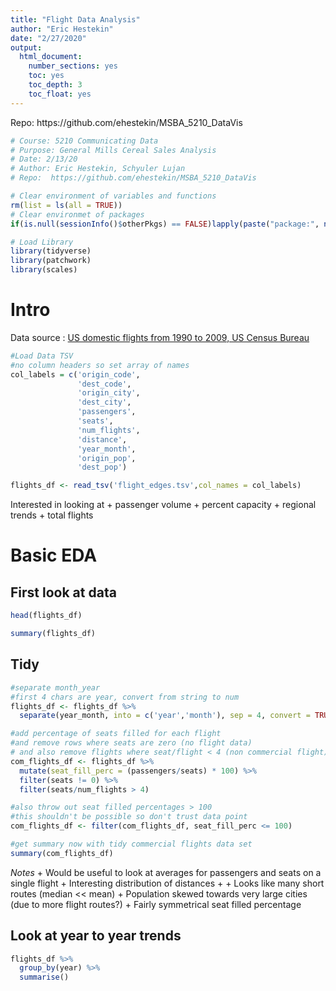 ```yaml
---
title: "Flight Data Analysis"
author: "Eric Hestekin"
date: "2/27/2020"
output: 
  html_document:
    number_sections: yes
    toc: yes
    toc_depth: 3
    toc_float: yes
---
```


Repo:  https://github.com/ehestekin/MSBA_5210_DataVis

``` r
# Course: 5210 Communicating Data
# Purpose: General Mills Cereal Sales Analysis
# Date: 2/13/20
# Author: Eric Hestekin, Schyuler Lujan
# Repo:  https://github.com/ehestekin/MSBA_5210_DataVis
```

``` r
# Clear environment of variables and functions
rm(list = ls(all = TRUE)) 
# Clear environmet of packages
if(is.null(sessionInfo()$otherPkgs) == FALSE)lapply(paste("package:", names(sessionInfo()$otherPkgs), sep=""), detach, character.only = TRUE, unload = TRUE)
```

``` r
# Load Library
library(tidyverse)
library(patchwork)
library(scales)
```


# Intro

Data source :  [US domestic flights from 1990 to 2009, US Census Bureau](http://academictorrents.com/details/a2ccf94bbb4af222bf8e69dad60a68a29f310d9a)

```r
#Load Data TSV
#no column headers so set array of names
col_labels = c('origin_code',
               'dest_code',
               'origin_city',
               'dest_city',
               'passengers',
               'seats',
               'num_flights',
               'distance',
               'year_month',
               'origin_pop',
               'dest_pop')

flights_df <- read_tsv('flight_edges.tsv',col_names = col_labels)
```

Interested in looking at 
+ passenger volume
+ percent capacity
+ regional trends
+ total flights

# Basic EDA

## First look at data

```r
head(flights_df)

summary(flights_df)
```

## Tidy

```r
#separate month_year
#first 4 chars are year, convert from string to num
flights_df <- flights_df %>% 
  separate(year_month, into = c('year','month'), sep = 4, convert = TRUE) 

#add percentage of seats filled for each flight
#and remove rows where seats are zero (no flight data)
# and also remove flights where seat/flight < 4 (non commercial flight)
com_flights_df <- flights_df %>%
  mutate(seat_fill_perc = (passengers/seats) * 100) %>% 
  filter(seats != 0) %>% 
  filter(seats/num_flights > 4)

#also throw out seat filled percentages > 100
#this shouldn't be possible so don't trust data point
com_flights_df <- filter(com_flights_df, seat_fill_perc <= 100)

#get summary now with tidy commercial flights data set
summary(com_flights_df)
```

*Notes*
+ Would be useful to look at averages for passengers and seats on a single flight
+ Interesting distribution of distances
 + + Looks like many short routes (median << mean)
+ Population skewed towards very large cities (due to more flight routes?)
+ Fairly symmetrical seat filled percentage

## Look at year to year trends

```r
flights_df %>% 
  group_by(year) %>% 
  summarise()
```




